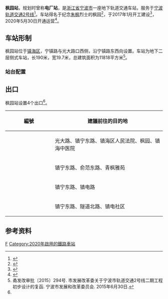 {{Infobox station
| name = 枫园站
| eng_name = Fengyuan Station
| linecolour = {{NingboRT color|2|s}}
| symbol_location = 
| symbol = 
| type = [[地铁站|地铁站]]
| image = Fengyuan Station, 2020-05-30 01.jpg
| alt = 
| caption = 枫园站红联方向站台，摄于2020年5月
| address = [[宁镇公路_(浙江)|宁镇公路]]、光大路口西侧
| borough = [[浙江省|浙江省]][[宁波市|宁波市]][[镇海区_(宁波市)|镇海区]]
| country = {{CHN}}
| coordinates = {{coord|format=dms|display=inline,title|Region:CN_Railway_Station}}
| owned = [[宁波市轨道交通集团有限公司|宁波市轨道交通集团]]
| operator = 宁波市轨道交通集团运营分公司
| line = {{NingboRT Sign|2|full}}
| distance = 
| platform = 2个[[侧式站台|侧式站台]]
| tracks = 2条
| bus_routes = <!--公交线路-->
| bus_stands = <!--公交站数量-->
| connections = <!--换乘交通-->
| structure = 地下车站
| hall = 地下站厅
| interchange =
| elevator = 1部
| exits = 4个
| disabled = <!--无障碍设施-->
| depth = <!--车站埋深-->
| levels = 2层
| architect = 
| architectural_style = 
| colour = <!--{{colorbox|#FFFFFD|border=black}}-->
| status = 在用
| built = 
| opened = {{NingboRT Dater|year|month|day|line=2|type=2S}}
| closed = 
| former = 
| passengers = 
| pass_year = 
| pass_rank = 
| station_hours =
| hours = 
| first = {{NingboRT Time|2红栎F|0:2}}<br />{{NingboRT Time|2栎红F|0:54}}
| last = {{NingboRT Time|2红栎L|0:2}}<br />{{NingboRT Time|2栎红L|0:54}}
| adjacent = {{s-rail-start}}
{{s-rail|title=NingboRT}}
{{s-line new|system=NingboRT|line=2|previous=五里牌|next=聪园路}}
{{end box}}
| route_map =
}}
'''枫园站'''，规划时曾称'''电厂站'''，是[[浙江省|浙江省]][[宁波市|宁波市]]一座地下轨道交通车站，服务于[[宁波轨道交通2号线|宁波轨道交通2号线]]<ref>{{cite web|url=http://www.qnsb.com/news/index.php?m=content&c=index&a=show&catid=73&id=74394|title=宁波轨交2号线选址落定 全长8.48公里串起镇海北仑|publisher=浙江在线-钱江晚报|date=2014-10-16|accessdate=2016-07-22|archive-date=2019-02-21|archive-url=https://web.archive.org/web/20190221232619/http://www.qnsb.com/news/index.php?m=content&c=index&a=show&catid=73&id=74394|dead-url=yes}}</ref>。车站得名于纪念[[朱枫|朱枫]]烈士的枫园<ref>{{cite web|title=轨道交通4号线、2号线二期工程站名命名方案公示|url=http://www.nbdm.gov.cn/html/diminggonggao/2016/0323/1045.html|accessdate=2018-01-13|date=2016-03-23|publisher=宁波地名网|archiveurl=https://web.archive.org/web/20180114020229/http://www.nbdm.gov.cn/html/diminggonggao/2016/0323/1045.html|archivedate=2018年1月14日|deadurl=yes|df=}}</ref>，于2017年1月开工建设<ref>{{cite web|title=轨交2号线二期地下段开工|url=http://www.zhxww.net/zhnews4073/mskd/mskd_news/201701/20170104074623.asp|accessdate=2017-06-13|author=|date=2017-01-04|format=|publisher=镇海新闻网|language=|archiveurl=https://web.archive.org/web/20200516181033/http://www.zhxww.net/zhnews4073/mskd/mskd_news/201701/20170104074623.asp|archivedate=2020-05-16}}</ref>，2020年5月30日开通运营<ref name="2.2Aopen">{{Cite web|title=好消息！2号线二期首通段5月30日开通运营|url=http://news.cnnb.com.cn/system/2020/05/13/030152427.shtml|accessdate=2020-05-13|author=张燕|date=2020-05-13|publisher=中国宁波网|archive-date=2020-05-16|archive-url=https://web.archive.org/web/20200516181105/http://news.cnnb.com.cn/system/2020/05/13/030152427.shtml|dead-url=no}}</ref>。

==车站形制==
枫园站位于[[镇海区_(宁波市)|镇海区]]，宁镇路与光大路口西侧，沿宁镇路东西向设置。车站为地下二层侧式车站，长190米，宽19.7米，总建筑面积为11818平方米<ref name="main">甬发改审批〔2015〕294号. 市发展改革委关于宁波市轨道交通2号线二期工程初步设计的复函. 宁波市发展和改革委员会. 2015年6月30日.</ref>。

=== 站台配置 ===
{{RailStStart|北}}
{{RailStPlatform|侧d}}
{{RailStLine|1|1|dir=l|{{NingboRT Sign|2}} [[五里牌站|五里牌]]・{{NingboRT Terminus|2|left}}方向}}
{{RailStLine|2|2|dir=r|{{NingboRT Sign|2}} {{NingboRT Terminus|2|right|type=2S}}方向}}
{{RailStPlatform|侧u}}
{{RailStEnd|南}}

==出口==
枫园站设置4个出口<ref name="main" />。
{| class="wikitable"
! width="135px" |編號
!建議前往的目的地
|-
|{{NingboRT Exit|A}}
|光大路、镇宁东路、镇海区人民法院、枫园、镇海中医院
|-
|{{NingboRT Exit|B|comment=E}}
|镇宁东路、俞范东路、青枫雅苑
|-
|{{NingboRT Exit|C}}
|镇宁东路、镇电路
|-
|{{NingboRT Exit|D}}
|镇宁东路、隧道北路、镇电社区
|}

==参考资料==
{{commonscat|Fengyuan Station (Ningbo)}}
{{reflist}}

{{宁波轨道交通2号线|F|2}}

[[Category:宁波市镇海区轨道交通车站|F]]
[[Category:2020年啟用的鐵路車站|Category:2020年啟用的鐵路車站]]